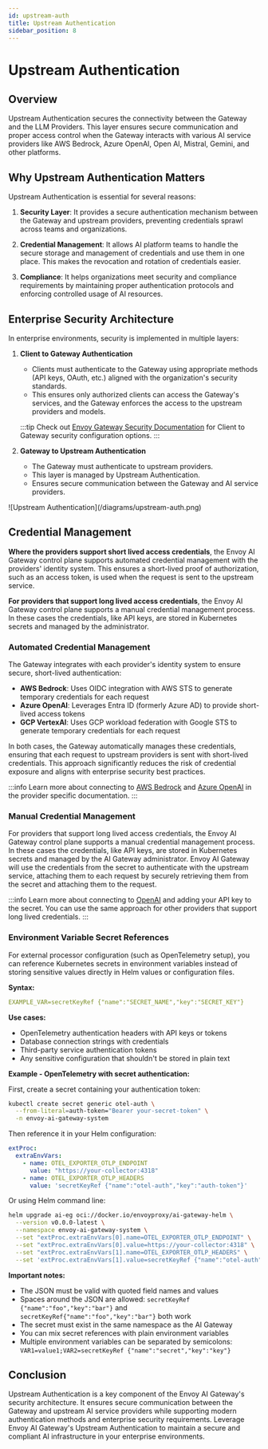 ```yaml
---
id: upstream-auth
title: Upstream Authentication
sidebar_position: 8
---
```

# Upstream Authentication

## Overview

Upstream Authentication secures the connectivity between the Gateway and the LLM Providers. This layer ensures secure communication and proper access control when the Gateway interacts with various AI service providers like AWS Bedrock, Azure OpenAI, Open AI, Mistral, Gemini, and other platforms.

## Why Upstream Authentication Matters

Upstream Authentication is essential for several reasons:

1. **Security Layer**: It provides a secure authentication mechanism between the Gateway and upstream providers, preventing credentials sprawl across teams and organizations.

1. **Credential Management**: It allows AI platform teams to handle the secure storage and management of credentials and use them in one place. This makes the revocation and rotation of credentials easier.

1. **Compliance**: It helps organizations meet security and compliance requirements by maintaining proper authentication protocols and enforcing controlled usage of AI resources.

## Enterprise Security Architecture

In enterprise environments, security is implemented in multiple layers:

1. **Client to Gateway Authentication**
   - Clients must authenticate to the Gateway using appropriate methods (API keys, OAuth, etc.) aligned with the organization's security standards.
   - This ensures only authorized clients can access the Gateway's services, and the Gateway enforces the access to the upstream providers and models.

    :::tip
    Check out [Envoy Gateway Security Documentation](https://gateway.envoyproxy.io/docs/tasks/security/) for Client to Gateway security configuration options.
    :::

2. **Gateway to Upstream Authentication**
   - The Gateway must authenticate to upstream providers.
   - This layer is managed by Upstream Authentication.
   - Ensures secure communication between the Gateway and AI service providers.

<div style={{ textAlign: 'center' }}>
  ![Upstream Authentication](/diagrams/upstream-auth.png)
</div>

## Credential Management

**Where the providers support short lived access credentials**, the Envoy AI Gateway control plane supports automated credential management with the providers' identity system. This ensures a short-lived proof of authorization, such as an access token, is used when the request is sent to the upstream service.

**For providers that support long lived access credentials**, the Envoy AI Gateway control plane supports a manual credential management process. In these cases the credentials, like API keys, are stored in Kubernetes secrets and managed by the administrator.

### Automated Credential Management

The Gateway integrates with each provider's identity system to ensure secure, short-lived authentication:

- **AWS Bedrock**: Uses OIDC integration with AWS STS to generate temporary credentials for each request
- **Azure OpenAI**: Leverages Entra ID (formerly Azure AD) to provide short-lived access tokens
- **GCP VertexAI**: Uses GCP workload federation with Google STS to generate temporary credentials for each request


In both cases, the Gateway automatically manages these credentials, ensuring that each request to upstream providers is sent with short-lived credentials. This approach significantly reduces the risk of credential exposure and aligns with enterprise security best practices.

:::info
Learn more about connecting to [AWS Bedrock](/docs/getting-started/connect-providers/aws-bedrock) and [Azure OpenAI](/docs/getting-started/connect-providers/azure-openai) in the provider specific documentation.
:::

### Manual Credential Management

For providers that support long lived access credentials, the Envoy AI Gateway control plane supports a manual credential management process. In these cases the credentials, like API keys, are stored in Kubernetes secrets and managed by the AI Gateway administrator. Envoy AI Gateway will use the credentials from the secret to authenticate with the upstream service, attaching them to each request by securely retrieving them from the secret and attaching them to the request.

:::info
Learn more about connecting to [OpenAI](/docs/getting-started/connect-providers/openai) and adding your API key to the secret. You can use the same approach for other providers that support long lived credentials.
:::

### Environment Variable Secret References

For external processor configuration (such as OpenTelemetry setup), you can reference Kubernetes secrets in environment variables instead of storing sensitive values directly in Helm values or configuration files.

**Syntax:**
```yaml
EXAMPLE_VAR=secretKeyRef {"name":"SECRET_NAME","key":"SECRET_KEY"}
```

**Use cases:**
- OpenTelemetry authentication headers with API keys or tokens
- Database connection strings with credentials
- Third-party service authentication tokens
- Any sensitive configuration that shouldn't be stored in plain text

**Example - OpenTelemetry with secret authentication:**

First, create a secret containing your authentication token:
```bash
kubectl create secret generic otel-auth \
  --from-literal=auth-token="Bearer your-secret-token" \
  -n envoy-ai-gateway-system
```

Then reference it in your Helm configuration:
```yaml
extProc:
  extraEnvVars:
    - name: OTEL_EXPORTER_OTLP_ENDPOINT
      value: "https://your-collector:4318"
    - name: OTEL_EXPORTER_OTLP_HEADERS
      value: 'secretKeyRef {"name":"otel-auth","key":"auth-token"}'
```

Or using Helm command line:
```bash
helm upgrade ai-eg oci://docker.io/envoyproxy/ai-gateway-helm \
  --version v0.0.0-latest \
  --namespace envoy-ai-gateway-system \
  --set "extProc.extraEnvVars[0].name=OTEL_EXPORTER_OTLP_ENDPOINT" \
  --set "extProc.extraEnvVars[0].value=https://your-collector:4318" \
  --set "extProc.extraEnvVars[1].name=OTEL_EXPORTER_OTLP_HEADERS" \
  --set 'extProc.extraEnvVars[1].value=secretKeyRef {"name":"otel-auth","key":"auth-token"}'
```

**Important notes:**
- The JSON must be valid with quoted field names and values
- Spaces around the JSON are allowed: `secretKeyRef {"name":"foo","key":"bar"}` and `secretKeyRef{"name":"foo","key":"bar"}` both work
- The secret must exist in the same namespace as the AI Gateway
- You can mix secret references with plain environment variables
- Multiple environment variables can be separated by semicolons: `VAR1=value1;VAR2=secretKeyRef {"name":"secret","key":"key"}`

## Conclusion

Upstream Authentication is a key component of the Envoy AI Gateway's security architecture. It ensures secure communication between the Gateway and upstream AI service providers while supporting modern authentication methods and enterprise security requirements. Leverage Envoy AI Gateway's Upstream Authentication to maintain a secure and compliant AI infrastructure in your enterprise environments.
